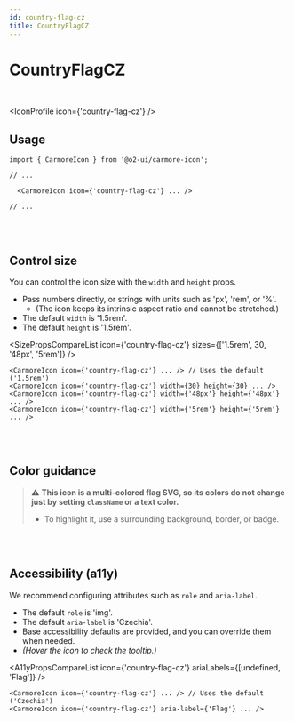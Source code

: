 ```yaml
---
id: country-flag-cz
title: CountryFlagCZ
---
```




# CountryFlagCZ

<br />

<IconProfile icon={'country-flag-cz'} />

## Usage

```tsx
import { CarmoreIcon } from '@o2-ui/carmore-icon';

// ...

  <CarmoreIcon icon={'country-flag-cz'} ... />

// ...
```

<br />
<br />

## Control size

You can control the icon size with the `width` and `height` props.

- Pass numbers directly, or strings with units such as 'px', 'rem', or '%'.
  - (The icon keeps its intrinsic aspect ratio and cannot be stretched.)
- The default `width` is '1.5rem'.
- The default `height` is '1.5rem'.

<SizePropsCompareList icon={'country-flag-cz'} sizes={['1.5rem', 30, '48px', '5rem']} />

```tsx
<CarmoreIcon icon={'country-flag-cz'} ... /> // Uses the default ('1.5rem')
<CarmoreIcon icon={'country-flag-cz'} width={30} height={30} ... />
<CarmoreIcon icon={'country-flag-cz'} width={'48px'} height={'48px'} ... />
<CarmoreIcon icon={'country-flag-cz'} width={'5rem'} height={'5rem'} ... />
```

<br />
<br />

## Color guidance

> ⚠️ <b>This icon is a multi-colored flag SVG, so its colors do not change just by setting `className` or a text color.</b>
>
> - To highlight it, use a surrounding background, border, or badge.

<br />
<br />

## Accessibility (a11y)

We recommend configuring attributes such as `role` and `aria-label`.

- The default `role` is 'img'.
- The default `aria-label` is 'Czechia'.
- Base accessibility defaults are provided, and you can override them when needed.
- _(Hover the icon to check the tooltip.)_

<A11yPropsCompareList icon={'country-flag-cz'} ariaLabels={[undefined, 'Flag']} />

```tsx
<CarmoreIcon icon={'country-flag-cz'} ... /> // Uses the default ('Czechia')
<CarmoreIcon icon={'country-flag-cz'} aria-label={'Flag'} ... />
```
